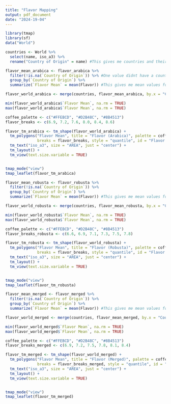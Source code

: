 ```yaml
---
title: "Flavor Mapping"
output: pdf_document
date: "2024-19-04"
---
```


```r
library(tmap)
library(sf)
data("World")
```

```r
countries <- World %>%
  select(name, iso_a3) %>%
  rename("Country of Origin" = name) #This gives me countries and their locations on the world map

flavor_mean_arabica <- flavor_arabica %>%
  filter(!is.na(`Country of Origin`)) %>% #One value didnt have a country paired so I removed it
  group_by(`Country of Origin`) %>%
  summarize(`Flavor Mean` = mean(Flavor)) #This gives me mean values for each country's flavor reviews

flavor_world_arabica <- merge(countries, flavor_mean_arabica, by.x = "Country of Origin", by.y = "Country of Origin", all.x = TRUE) #This merges the mean values with countries so I can map them
```

```r
min(flavor_world_arabica$`Flavor Mean`, na.rm = TRUE)
max(flavor_world_arabica$`Flavor Mean`, na.rm = TRUE)

coffee_palette <- c("#FFEBCD", "#D2B48C", "#8B4513")
flavor_breaks <- c(6.9, 7.2, 7.6, 8.0, 8.4, 8.6)

flavor_tm_arabica <- tm_shape(flavor_world_arabica) +
  tm_polygons("Flavor Mean", title = "Flavor (Arabica)", palette = coffee_palette, 
              breaks = flavor_breaks, style = "quantile", id = "Flavor Mean") +
  tm_text("iso_a3", size = "AREA", just = "center") +
  tm_layout() +
  tm_view(text.size.variable = TRUE)


tmap_mode("view")
tmap_leaflet(flavor_tm_arabica)
```


```r
flavor_mean_robusta <- flavor_robusta %>%
  filter(!is.na(`Country of Origin`)) %>% 
  group_by(`Country of Origin`) %>%
  summarize(`Flavor Mean` = mean(Flavor)) #This gives me mean values for each country's flavor reviews

flavor_world_robusta <- merge(countries, flavor_mean_robusta, by.x = "Country of Origin", by.y = "Country of Origin", all.x = TRUE) #This merges the mean values with countries so I can map them
```

```r
min(flavor_world_robusta$`Flavor Mean`, na.rm = TRUE)
max(flavor_world_robusta$`Flavor Mean`, na.rm = TRUE)

coffee_palette <- c("#FFEBCD", "#D2B48C", "#8B4513")
flavor_breaks_robusta <- c(6.6, 6.9, 7.1, 7.3, 7.5, 7.8)

flavor_tm_robusta <- tm_shape(flavor_world_robusta) +
  tm_polygons("Flavor Mean", title = "Flavor (Robusta)", palette = coffee_palette, 
              breaks = flavor_breaks, style = "quantile", id = "Flavor Mean") +
  tm_text("iso_a3", size = "AREA", just = "center") +
  tm_layout() +
  tm_view(text.size.variable = TRUE)


tmap_mode("view")
tmap_leaflet(flavor_tm_robusta)
```


```r
flavor_mean_merged <- flavor_merged %>%
  filter(!is.na(`Country of Origin`)) %>% 
  group_by(`Country of Origin`) %>%
  summarize(`Flavor Mean` = mean(Flavor)) #This gives me mean values for each country's flavor reviews

flavor_world_merged <- merge(countries, flavor_mean_merged, by.x = "Country of Origin", by.y = "Country of Origin", all.x = TRUE) #This merges the mean values with countries so I can map them
```

```r
min(flavor_world_merged$`Flavor Mean`, na.rm = TRUE)
max(flavor_world_merged$`Flavor Mean`, na.rm = TRUE)

coffee_palette <- c("#FFEBCD", "#D2B48C", "#8B4513")
flavor_breaks_merged <- c(6.9, 7.2, 7.5, 7.8, 8.1, 8.4)

flavor_tm_merged <- tm_shape(flavor_world_merged) +
  tm_polygons("Flavor Mean", title = "Flavor (Merged)", palette = coffee_palette, 
              breaks = flavor_breaks_merged, style = "quantile", id = "Flavor Mean") +
  tm_text("iso_a3", size = "AREA", just = "center") +
  tm_layout() +
  tm_view(text.size.variable = TRUE)


tmap_mode("view")
tmap_leaflet(flavor_tm_merged)
```






